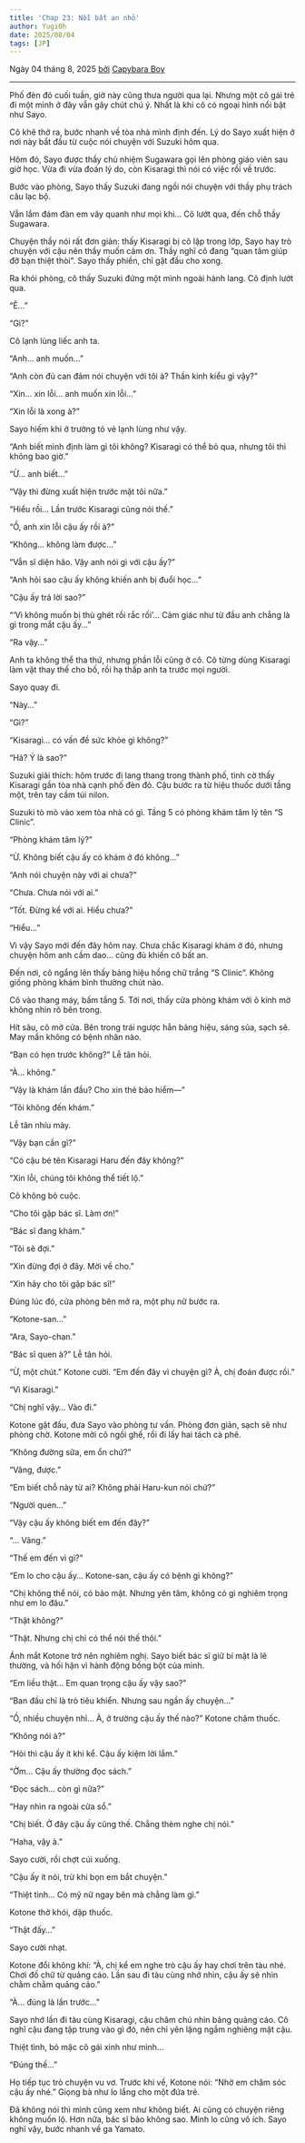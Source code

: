 ```yaml
---
title: 'Chap 23: Nỗi bất an nhỏ'
author: Yugi0h
date: 2025/08/04
tags: [JP]
---
```


Ngày 04 tháng 8, 2025 <u>bởi</u> [Capybara Boy](https://facebook.com/tienlx97)

---

Phố đèn đỏ cuối tuần, giờ này cũng thưa người qua lại. Nhưng một cô gái trẻ đi một mình ở đây vẫn gây chút chú ý. Nhất là khi cô có ngoại hình nổi bật như Sayo.

Cô khẽ thở ra, bước nhanh về tòa nhà mình định đến. Lý do Sayo xuất hiện ở nơi này bắt đầu từ cuộc nói chuyện với Suzuki hôm qua.

Hôm đó, Sayo được thầy chủ nhiệm Sugawara gọi lên phòng giáo viên sau giờ học. Vừa đi vừa đoán lý do, còn Kisaragi thì nói có việc rồi về trước.

Bước vào phòng, Sayo thấy Suzuki đang ngồi nói chuyện với thầy phụ trách câu lạc bộ.

Vẫn lắm đám đàn em vây quanh như mọi khi… Cô lướt qua, đến chỗ thầy Sugawara.

Chuyện thầy nói rất đơn giản: thấy Kisaragi bị cô lập trong lớp, Sayo hay trò chuyện với cậu nên thầy muốn cảm ơn. Thầy nghĩ cô đang “quan tâm giúp đỡ bạn thiệt thòi”. Sayo thấy phiền, chỉ gật đầu cho xong.

Ra khỏi phòng, cô thấy Suzuki đứng một mình ngoài hành lang. Cô định lướt qua.

“Ê…”

“Gì?”

Cô lạnh lùng liếc anh ta.

“Anh… anh muốn…”

“Anh còn đủ can đảm nói chuyện với tôi à? Thần kinh kiểu gì vậy?”

“Xin… xin lỗi… anh muốn xin lỗi…”

“Xin lỗi là xong à?”

Sayo hiếm khi ở trường tỏ vẻ lạnh lùng như vậy.

“Anh biết mình định làm gì tôi không? Kisaragi có thể bỏ qua, nhưng tôi thì không bao giờ.”

“Ừ… anh biết…”

“Vậy thì đừng xuất hiện trước mặt tôi nữa.”

“Hiểu rồi… Lần trước Kisaragi cũng nói thế.”

“Ồ, anh xin lỗi cậu ấy rồi à?”

“Không… không làm được…”

“Vẫn sĩ diện hão. Vậy anh nói gì với cậu ấy?”

“Anh hỏi sao cậu ấy không khiến anh bị đuổi học…”

“Cậu ấy trả lời sao?”

“‘Vì không muốn bị thù ghét rồi rắc rối’… Cảm giác như từ đầu anh chẳng là gì trong mắt cậu ấy…”

“Ra vậy…”

Anh ta không thể tha thứ, nhưng phần lỗi cũng ở cô. Cô từng dùng Kisaragi làm vật thay thế cho bố, rồi hạ thấp anh ta trước mọi người.

Sayo quay đi.

“Này…”

“Gì?”

“Kisaragi… có vấn đề sức khỏe gì không?”

“Hả? Ý là sao?”

Suzuki giải thích: hôm trước đi lang thang trong thành phố, tình cờ thấy Kisaragi gần tòa nhà cạnh phố đèn đỏ. Cậu bước ra từ hiệu thuốc dưới tầng một, trên tay cầm túi nilon.

Suzuki tò mò vào xem tòa nhà có gì. Tầng 5 có phòng khám tâm lý tên “S Clinic”.

“Phòng khám tâm lý?”

“Ừ. Không biết cậu ấy có khám ở đó không…”

“Anh nói chuyện này với ai chưa?”

“Chưa. Chưa nói với ai.”

“Tốt. Đừng kể với ai. Hiểu chưa?”

“Hiểu…”

Vì vậy Sayo mới đến đây hôm nay. Chưa chắc Kisaragi khám ở đó, nhưng chuyện hôm anh cầm dao… cũng đủ khiến cô bất an.

Đến nơi, cô ngẩng lên thấy bảng hiệu hồng chữ trắng “S Clinic”. Không giống phòng khám bình thường chút nào.

Cô vào thang máy, bấm tầng 5. Tới nơi, thấy cửa phòng khám với ô kính mờ không nhìn rõ bên trong.

Hít sâu, cô mở cửa. Bên trong trái ngược hẳn bảng hiệu, sáng sủa, sạch sẽ. May mắn không có bệnh nhân nào.

“Bạn có hẹn trước không?” Lễ tân hỏi.

“À… không.”

“Vậy là khám lần đầu? Cho xin thẻ bảo hiểm—”

“Tôi không đến khám.”

Lễ tân nhíu mày.

“Vậy bạn cần gì?”

“Có cậu bé tên Kisaragi Haru đến đây không?”

“Xin lỗi, chúng tôi không thể tiết lộ.”

Cô không bỏ cuộc.

“Cho tôi gặp bác sĩ. Làm ơn!”

“Bác sĩ đang khám.”

“Tôi sẽ đợi.”

“Xin đừng đợi ở đây. Mời về cho.”

“Xin hãy cho tôi gặp bác sĩ!”

Đúng lúc đó, cửa phòng bên mở ra, một phụ nữ bước ra.

“Kotone-san…”

“Ara, Sayo-chan.”

“Bác sĩ quen à?” Lễ tân hỏi.

“Ừ, một chút.” Kotone cười. “Em đến đây vì chuyện gì? À, chị đoán được rồi.”

“Vì Kisaragi.”

“Chị nghĩ vậy… Vào đi.”

Kotone gật đầu, đưa Sayo vào phòng tư vấn. Phòng đơn giản, sạch sẽ như phòng chờ. Kotone mời cô ngồi ghế, rồi đi lấy hai tách cà phê.

“Không đường sữa, em ổn chứ?”

“Vâng, được.”

“Em biết chỗ này từ ai? Không phải Haru-kun nói chứ?”

“Người quen…”

“Vậy cậu ấy không biết em đến đây?”

“… Vâng.”

“Thế em đến vì gì?”

“Em lo cho cậu ấy… Kotone-san, cậu ấy có bệnh gì không?”

“Chị không thể nói, có bảo mật. Nhưng yên tâm, không có gì nghiêm trọng như em lo đâu.”

“Thật không?”

“Thật. Nhưng chị chỉ có thể nói thế thôi.”

Ánh mắt Kotone trở nên nghiêm nghị. Sayo biết bác sĩ giữ bí mật là lẽ thường, và hối hận vì hành động bồng bột của mình.

“Em liều thật… Em quan trọng cậu ấy vậy sao?”

“Ban đầu chỉ là trò tiêu khiển. Nhưng sau ngần ấy chuyện…”

“Ồ, nhiều chuyện nhỉ… À, ở trường cậu ấy thế nào?” Kotone châm thuốc.

“Không nói à?”

“Hỏi thì cậu ấy ít khi kể. Cậu ấy kiệm lời lắm.”

“Ờm… Cậu ấy thường đọc sách.”

“Đọc sách… còn gì nữa?”

“Hay nhìn ra ngoài cửa sổ.”

“Chị biết. Ở đây cậu ấy cũng thế. Chẳng thèm nghe chị nói.”

“Haha, vậy à.”

Sayo cười, rồi chợt cúi xuống.

“Cậu ấy ít nói, trừ khi bọn em bắt chuyện.”

“Thiệt tình… Có mỹ nữ ngay bên mà chẳng làm gì.”

Kotone thở khói, dập thuốc.

“Thật đấy…”

Sayo cười nhạt.

Kotone đổi không khí: “À, chị kể em nghe trò cậu ấy hay chơi trên tàu nhé. Chơi đố chữ từ quảng cáo. Lần sau đi tàu cùng nhớ nhìn, cậu ấy sẽ nhìn chằm chằm quảng cáo.”

“À… đúng là lần trước…”

Sayo nhớ lần đi tàu cùng Kisaragi, cậu chăm chú nhìn bảng quảng cáo. Cô nghĩ cậu đang tập trung vào gì đó, nên chỉ yên lặng ngắm nghiêng mặt cậu.

Thiệt tình, bỏ mặc cô gái xinh như mình…

“Đúng thế…”

Họ tiếp tục trò chuyện vu vơ. Trước khi về, Kotone nói: “Nhờ em chăm sóc cậu ấy nhé.” Giọng bà như lo lắng cho một đứa trẻ.

Đã không nói thì mình cũng xem như không biết. Ai cũng có chuyện riêng không muốn lộ. Hơn nữa, bác sĩ bảo không sao. Mình lo cũng vô ích. Sayo nghĩ vậy, bước nhanh về ga Yamato.
